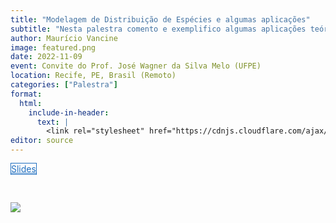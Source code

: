 ```yaml
---
title: "Modelagem de Distribuição de Espécies e algumas aplicações"
subtitle: "Nesta palestra comento e exemplifico algumas aplicações teóricas e práticas dos Modelos de Distribuição de Espécies."
author: Maurício Vancine
image: featured.png
date: 2022-11-09
event: Convite do Prof. José Wagner da Silva Melo (UFPE)
location: Recife, PE, Brasil (Remoto)
categories: ["Palestra"]
format:
  html:
    include-in-header: 
      text: |
        <link rel="stylesheet" href="https://cdnjs.cloudflare.com/ajax/libs/font-awesome/6.5.0/css/all.min.css">
editor: source
---
```


<div class="mt-4 d-flex flex-row flex-wrap gap-1 justify-content-left justify-content-sm-start" role="group" aria-label="Links">
  <a href="https://mauriciovancine.github.io/slides/slides-sdm-ufpe/slides.html" class="btn btn-custom text-capitalize" target="_blank"><i class="fas fa-images me-1"></i>Slides</a>
</div>

<style>
  .btn-custom {
    background-color: white;
    border: 1px solid #1c6cbe; /* Borda azul */
    color: #1c6cbe; /* Texto azul */
    transition: background-color 0.3s, color 0.3s;
  }
  .btn-custom:hover {
    background-color: #1c6cbe; /* Cor de fundo azul ao passar o mouse */
    color: white; /* Texto branco */
  }
</style>

<br>

![](featured.png)
